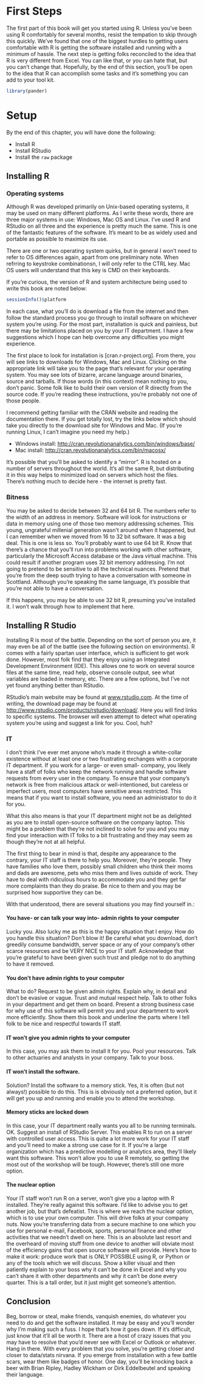 # First Steps {-}

The first part of this book will get you started using R. Unless you've been using R comfortably for several months, resist the tempation to skip through this quickly. We've found that one of the biggest hurdles to getting users comfortable with R is getting the software installed and running with a minimum of hassle. The next step is getting folks reconciled to the idea that R is very different from Excel. You can like that, or you can hate that, but you can't change that. Hopefully, by the end of this section, you'll be open to the idea that R can accomplish some tasks and it's something you can add to your tool kit.

```r
library(pander)
```

# Setup

By the end of this chapter, you will have done the following:

* Install R
* Install RStudio
* Install the `raw` package

## Installing R

### Operating systems

Although R was developed primarily on Unix-based operating systems, it may be used on many different platforms. As I write these words, there are three major systems in use: Windows, Mac OS and Linux. I've used R and RStudio on all three and the experience is pretty much the same. This is one of the fantastic features of the software. It's meant to be as widely used and portable as possible to maximize its use. 

There are one or two operating system quirks, but in general I won't need to refer to OS differences again, apart from one preliminary note. When refrring to keystroke combinationsn, I will only refer to the CTRL key. Mac OS users will understand that this key is CMD on their keyboards. 

If you're curious, the version of R and system architecture being used to write this book are noted below:

```r
sessionInfo()$platform
```

In each case, what you'll do is download a file from the internet and then follow the standard process you go through to install software on whichever system you're using. For the most part, installation is quick and painless, but there may be limitations placed on you by your IT department. I have a few suggestions which I hope can help overcome any difficulties you might experience.

The first place to look for installation is [cran.r-project.org]. From there, you will see links to downloads for Windows, Mac and Linux. Clicking on the appropriate link will take you to the page that's relevant for your operating system. You may see lots of bizarre, arcane language around binaries, source and tarballs. If those words (in this context) mean nothing to you, don't panic. Some folk like to build their own version of R directly from the source code. If you're reading these instructions, you're probably not one of those people. 

I recommend getting familiar with the CRAN website and reading the documentation there. If you get totally lost, try the links below which should take you directly to the download site for Windows and Mac. (If you're running Linux, I can't imagine you need my help.)

* Windows install: [http://cran.revolutionanalytics.com/bin/windows/base/](http://cran.revolutionanalytics.com/bin/windows/base/)
* Mac install: [http://cran.revolutionanalytics.com/bin/macosx/](http://cran.revolutionanalytics.com/bin/macosx/)

It's possible that you'll be asked to identify a "mirror". R is hosted on a number of servers throughout the world. It's all the same R, but distributing it in this way helps to minimized load on servers which host the files. There's nothing much to decide here - the internet is pretty fast. 

### Bitness

You may be asked to decide between 32 and 64 bit R. The numbers refer to the width of an address in memory. Software will look for instructions or data in memory using one of those two memory addressing schemes. This young, ungrateful millenial generation wasn't around when it happened, but I can remember when we moved from 16 to 32 bit software. It was a big deal. This is one is less so. You'll probably want to use 64 bit R. Know that there's a chance that you'll run into problems working with other software, particularly the Microsoft Access database or the Java virtual machine. This could result if another program uses 32 bit memory addressing. I'm not going to pretend to be sensitive to all the technical nuances. Pretend that you're from the deep south trying to have a conversation with someone in Scottland. Although you're speaking the same language, it's possible that you're not able to have a conversation.

If this happens, you may be able to use 32 bit R, presuming you've installed it. I won't walk through how to implement that here. 

## Installing R Studio

Installing R is most of the battle. Depending on the sort of person you are, it may even be all of the battle (see the following section on environments). R comes with a fairly spartan user interface, which is sufficient to get work done. However, most folk find that they enjoy using an Integrated Development Environment (IDE). This allows one to work on several source files at the same time, read help, observe console output, see what variables are loaded in memory, etc. There are a few options, but I've not yet found anything better than RStudio.

RStudio's main website may be found at [www.rstudio.com](www.rstudio.com). At the time of writing, the download page may be found at [http://www.rstudio.com/products/rstudio/download/](http://www.rstudio.com/products/rstudio/download/). Here you will find links to specific systems. The browser will even attempt to detect what operating system you're using and suggest a link for you. Cool, huh?

### IT

I don't think I've ever met anyone who's made it through a white-collar existence without at least one or two frustrating exchanges with a corporate IT department. If you work for a large- or even small- company, you likely have a staff of folks who keep the network running and handle software requests from every user in the company. To ensure that your company's network is free from malicious attack or well-intentioned, but careless or imperfect users, most computers have sensitive areas restricted. This means that if you want to install software, you need an administrator to do it for you.

What this also means is that your IT department might not be as delighted as you are to install open-source software on the company laptop. This might be a problem that they're not inclined to solve for you and you may find your interaction with IT folks to a bit frustrating and they may seem as though they're not at all helpful.

The first thing to bear in mind is that, despite any appearance to the contrary, your IT staff is there to help you. Moreover, they're people. They have families who love them, possibly small children who think their moms and dads are awesome, pets who miss them and lives outside of work. They have to deal with ridiculous hours to accommodate you and they get far more complaints than they do praise. Be nice to them and you may be surprised how supportive they can be.

With that understood, there are several situations you may find yourself in.:

#### You have- or can talk your way into- admin rights to your computer {-}

Lucky you. Also lucky me as this is the happy situation that I enjoy. How do you handle this situation? Don't blow it! Be careful what you download, don't greedily consume bandwidth, server space or any of your company's other scarce resources and be VERY NICE to your IT staff. Acknowledge that you're grateful to have been given such trust and pledge not to do anything to have it removed.

#### You don't have admin rights to your computer {-}

What to do? Request to be given admin rights. Explain why, in detail and don't be evasive or vague. Trust and mutual respect help. Talk to other folks in your department and get them on board. Present a strong business case for why use of this software will permit you and your department to work more efficiently. Show them this book and underline the parts where I tell folk to be nice and respectful towards IT staff.

#### IT won't give you admin rights to your computer {-}

In this case, you may ask them to install it for you. Pool your resources. Talk to other actuaries and analysts in your company. Talk to your boss.

#### IT won't install the software. {-}

Solution? Install the software to a memory stick. Yes, it is often (but not always!) possible to do this. This is is obviously not a preferred option, but it will get you up and running and enable you to attend the workshop.

#### Memory sticks are locked down {-}

In this case, your IT department really wants you all to be running terminals. OK. Suggest an install of RStudio Server. This enables R to run on a server with controlled user access. This is quite a lot more work for your IT staff and you'll need to make a strong use case for it. If you're a large organization which has a predictive modelling or analytics area, they'll likely want this software. This won't allow you to use R remotely, so getting the most out of the workshop will be tough. However, there's still one more option.

#### The nuclear option {-}

Your IT staff won't run R on a server, won't give you a laptop with R installed. They're really against this software. I'd like to advise you to get another job, but that's defeatist. This is where we reach the nuclear option, which is to use your own computer. This will drive folks at your company nuts. Now you're transferring data from a secure machine to one which you use for personal e-mail, Facebook, sports, personal finance and other activities that we needn't dwell on here. This is an absolute last resort and the overheard of moving stuff from one device to another will obviate most of the efficiency gains that open source software will provide. Here's how to make it work: produce work that is ONLY POSSIBLE using R, or Python or any of the tools which we will discuss. Show a killer visual and then patiently explain to your boss why it can't be done in Excel and why you can't share it with other departments and why it can't be done every quarter. This is a tall order, but it just might get someone's attention.

## Conclusion

Beg, borrow or steal, make friends, vanquish enemies, do whatever you need to do and get the software installed. It may be easy and you'll wonder why I'm making such a fuss. I hope that's how it goes down. If it's difficult, just know that it'll all be worth it. There are a host of crazy issues that you may have to resolve that you'd never see with Excel or Outlook or whatever. Hang in there. With every problem that you solve, you're getting closer and closer to data/stats nirvana. If you emerge from installation with a few battle scars, wear them like badges of honor. One day, you'll be knocking back a beer with Brian Ripley, Hadley Wickham or Dirk Eddelbeutel and speaking their language.